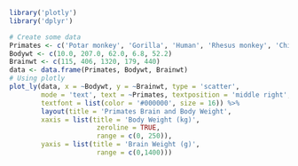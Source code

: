 ```r
library('plotly')
library('dplyr')

# Create some data 
Primates <- c('Potar monkey', 'Gorilla', 'Human', 'Rhesus monkey', 'Chimp') 
Bodywt <- c(10.0, 207.0, 62.0, 6.8, 52.2) 
Brainwt <- c(115, 406, 1320, 179, 440) 
data <- data.frame(Primates, Bodywt, Brainwt)
# Using plotly
plot_ly(data, x = ~Bodywt, y = ~Brainwt, type = 'scatter',         
        mode = 'text', text = ~Primates, textposition = 'middle right',         
        textfont = list(color = '#000000', size = 16)) %>%         
        layout(title = 'Primates Brain and Body Weight',              
        xaxis = list(title = 'Body Weight (kg)',                           
                      zeroline = TRUE,                           
                      range = c(0, 250)),              
        yaxis = list(title = 'Brain Weight (g)',                           
                      range = c(0,1400)))


```